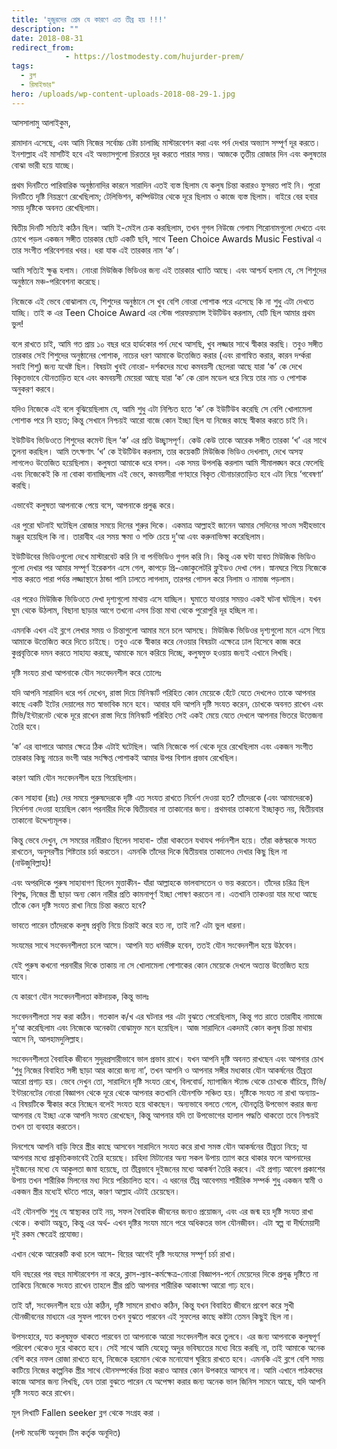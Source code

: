 ```yaml
---
title: 'হুজুরদের প্রেম যে কারণে এত তীব্র হয় !!!'
description: ""
date: 2018-08-31
redirect_from: 
            - https://lostmodesty.com/hujurder-prem/
tags: 
  - ব্লগ
  - রিমাইন্ডার"
hero: /uploads/wp-content-uploads-2018-08-29-1.jpg
---
```

আসসালামু আলাইকুম,

রামাদান এসেছে, এবং আমি নিজের সর্বোচ্চ চেষ্টা চালাচ্ছি মাস্টারবেশন করা এবং পর্ন দেখার অভ্যাস সম্পূর্ণ দূর করতে। ইনশাল্লাহ এই মাসটিই হবে এই অভ্যাসগুলো চিরতরে দূর করতে পারার সময়। আজকে তৃতীয় রোজার দিন এবং কলুষতার বোঝা ভারী হয়ে যাচ্ছে।

প্রথম দিনটিতে পারিবারিক অনুষ্ঠানাদির কারনে সারাদিন এতই ব্যস্ত ছিলাম যে কলুষ চিন্তা করারও ফুসরত পাই নি। পুরো দিনটিতে দৃষ্টি নিয়ন্ত্রণে রেখেছিলাম; টেলিভিশন, কম্পিউটার থেকে দূরে ছিলাম ও কাজে ব্যস্ত ছিলাম। বাইরে বের হবার সময় দৃষ্টিকে অবনত রেখেছিলাম।

দ্বিতীয় দিনটি সত্যিই কঠিন ছিল। আমি ই-মেইল চেক করছিলাম, তখন গুগল নিউজে গেলাম শিরোনামগুলো দেখতে এবং চোখে পড়ল একজন সঙ্গীত তারকার ছোট একটি ছবি, সাথে Teen Choice Awards Music Festival এ তার সংগীত পরিবেশনার খবর। ধরা যাক এই তারকার নাম ‘ক’।

আমি সত্যিই ক্ষুব্ধ হলাম। নোংরা মিউজিক ভিডিওর জন্য এই তারকার খ্যাতি আছে। এবং আশ্চর্য হলাম যে, সে শিশুদের অনুষ্ঠানে মঞ্চ-পরিবেশনা করেছে।

নিজেকে এই ভেবে বোঝালাম যে, শিশুদের অনুষ্ঠানে সে খুব বেশি নোংরা পোশাক পরে এসেছে কি না শুধু এটা দেখতে যাচ্ছি। তাই ক এর Teen Choice Award এর স্টেজ পারফরম্যান্স ইউটিউব করলাম, যেটি ছিল আমার প্রথম ভুল!

বলে রাখতে চাই, আমি গত প্রায় ১০ বছর ধরে হার্ডকোর পর্ন দেখে আসছি, খুব লজ্জার সাথে স্বীকার করছি। তবুও সঙ্গীত তারকার সেই শিশুদের অনুষ্ঠানের পোশাক, নাচের ধরণ আমাকে উত্তেজিত করার (এবং রাগান্বিত করার, কারন দর্শ্করা সবাই শিশু) জন্য যথেষ্ট ছিল। বিষয়টা খুবই নোংরা- দর্শকদের মধ্যে কমবয়সী ছেলেরা আছে যারা ‘ক’ কে দেখে বিকৃতভাবে যৌনতাড়িত হবে এবং কমবয়সী মেয়েরা আছে যারা ‘ক’ কে রোল মডেল ধরে নিয়ে তার নাচ ও পোশাক অনুকরণ করবে।

যদিও নিজেকে এই বলে বুঝিয়েছিলাম যে, আমি শুধু এটা নিশ্চিত হতে ‘ক’ কে ইউটিউব করেছি সে বেশি খোলামেলা পোশাক পরে নি হয়ত; কিন্তু সেখানে নিশ্চয়ই আরো বাজে কোন ইচ্ছা ছিল যা নিজের কাছে স্বীকার করতে চাই নি।

ইউটিউব ভিডিওতে শিশুদের কমেন্ট ছিল ‘ক’ এর প্রতি উচ্ছ্বাসপূর্ণ। কেউ কেউ তাকে আরেক সঙ্গীত তারকা ‘খ’ এর সাথে তুলনা করছিল। আমি তৎক্ষণাৎ ‘খ’ কে ইউটিউব করলাম, তার কয়েকটি মিউজিক ভিডিও দেখলাম, দেখে অসহ্য লাগলেও উত্তেজিত হয়েছিলাম। কলুষতা আমাকে ধরে বসল। এক সময় উপলব্ধি করলাম আমি সীমালঙ্ঘন করে ফেলেছি এবং নিজেকেই কি না বোকা বানাচ্ছিলাম এই ভেবে, কমবয়সীরা গণহারে বিকৃত যৌনাচারতাড়িত হবে এটা নিয়ে ‘গবেষণা’ করছি।

এভাবেই কলুষতা আপনাকে পেয়ে বসে, আপনাকে প্রলুব্ধ করে।

এর পুরো ঘটনাই ঘটেছিল রোজার সময়ে দিনের শুরুর দিকে। একমাত্র আল্লাহই জানেন আমার সেদিনের সাওম সহীহভাবে মঞ্জুর হয়েছিল কি না। তারাবীহ এর সময় ক্ষমা ও শক্তি চেয়ে দু’আ এবং করুনাভিক্ষা করেছিলাম।

ইউটিউবের ভিডিওগুলো দেখে মাস্টারবেট করি নি বা পর্নভিডিও গুগল করি নি। কিন্তু এক ঘন্টা যাবত মিউজিক ভিডিও গুলো দেখার পর আমার সম্পূর্ণ ইরেকশন এসে গেল, কাপড়ে প্রি-এজাকুলেটরি ফ্লুইডও দেখা গেল। স্নানঘরে গিয়ে নিজেকে শান্ত করতে পারা পর্যন্ত লজ্জাস্থানে ঠান্ডা পানি ঢালতে লাগলাম, তারপর গোসল করে নিলাম ও নামাজ পড়লাম।

এর পরেও মিউজিক ভিডিওতে দেখা দৃশ্যগুলো মাথায় এসে যাচ্ছিল। ঘুমাতে যাওয়ার সময়ও একই ঘটনা ঘটছিল। যখন ঘুম থেকে উঠলাম, বিছানা ছাড়ার আগে তখনো এসব চিন্তা মাথা থেকে পুরোপুরি দূর হচ্ছিল না।

এমনকি এখন এই ব্লগে লেখার সময় ও চিন্তাগুলো আমার মনে চলে আসছে। মিউজিক ভিডিওর দৃশ্যগুলো মনে এসে গিয়ে আমাকে উত্তেজিত করে দিতে চাইছে। তবুও একে স্বীকার করে নেওয়ার বিষয়টা এক্ষেত্রে ঢাল হিসেবে কাজ করে কুপ্রবৃত্তিকে দমন করতে সাহায্য করছে, আমাকে মনে করিয়ে দিচ্ছে, কলুষমুক্ত হওয়ায় জন্যই এখানে লিখছি।

দৃষ্টি সংযত রাখা আপনাকে যৌন সংবেদনশীল করে তোলেঃ

যদি আপনি সারাদিন ধরে পর্ন দেখেন, রাস্তা দিয়ে মিনিস্কার্ট পরিহিত কোন মেয়েকে হেঁটে যেতে দেখলেও তাকে আপনার কাছে একটি ইটের দেয়ালের মত স্বাভাবিক মনে হবে। আবার যদি আপনি দৃষ্টি সংযত করেন, চোখকে অবনত রাখেন এবং টিভি/ইন্টারনেট থেকে দূরে রাখেন রাস্তা দিয়ে মিনিস্কার্ট পরিহিত সেই একই মেয়ে যেতে দেখলে আপনার ভিতরে উত্তেজনা তৈরি হবে।

‘ক’ এর ব্যাপারে আমার ক্ষেত্রে ঠিক এটাই ঘটেছিল। আমি নিজেকে পর্ন থেকে দূরে রেখেছিলাম এবং একজন সংগীত তারকার কিছু নাচের ভংগী আর সংক্ষিপ্ত পোশাকই আমার উপর বিশাল প্রভাব রেখেছিল।

কারণ আমি যৌন সংবেদনশীল হয়ে গিয়েছিলাম।

কেন সাহাবা (রাঃ) দের সময়ে পুরুষদেরকে দৃষ্টি এত সংযত রাখতে নির্দেশ দেওয়া হত? তাঁদেরকে (এবং আমাদেরকে) নির্দেশনা দেওয়া হয়েছিল কোন পরনারীর দিকে দ্বিতীয়বার না তাকানোর জন্য। প্রথমবার তাকানো ইচ্ছাকৃত নয়, দ্বিতীয়বার তাকানো উদ্দেশ্যমূলক।

কিন্তু ভেবে দেখুন, সে সময়ের নারীরাও ছিলেন সাহাবা- তাঁরা থাকতেন যথাযথ পর্দানশীল হয়ে। তাঁরা কন্ঠ‌স্বরকে সংযত রাখতেন, অনুসরণীয় শিষ্টতার চর্চা করতেন। এমনকি তাঁদের দিকে দ্বিতীয়বার তাকালেও দেখার কিছু ছিল না (নাউজুবিল্লাহ)!

এবং অপরদিকে পুরুষ সাহাবাগণ ছিলেন মুত্তাকীন- যাঁরা আল্লাহকে ভালবাসতেন ও ভয় করতেন। তাঁদের চরিত্র ছিল বিশুদ্ধ, নিজের স্ত্রী ছাড়া অন্য কোন নারীর প্রতি কামনাপূর্ণ ইচ্ছা পোষণ করতেন না। এতখানি তাকওয়া যার মধ্যে আছে তাঁকে কেন দৃষ্টি সংযত রাখা নিয়ে চিন্তা করতে হবে?

ভাবতে পারেন তাঁদেরকে কলুষ প্রবৃত্তি নিয়ে চিন্তাই করে হত না, তাই না? এটা ভুল ধারনা।

সংযমের সাথে সংবেদনশীলতা চলে আসে। আপনি যত ধর্মভীরু হবেন, ততই যৌন সংবেদনশীল হয়ে উঠবেন।

যেই পুরুষ কখনো পরনারীর দিকে তাকায় না সে খোলামেলা পোশাকের কোন মেয়েকে দেখলে অত্যন্ত উত্তেজিত হয়ে যাবে।

যে কারণে যৌন সংবেদনশীলতা কষ্টদায়ক, কিন্তু ভালঃ

সংবেদনশীলতা সহ্য করা কঠিন। গতকাল ক/খ এর ঘটনার পর এটা বুঝতে পেরেছিলাম, কিন্তু গত রাতে তারাবীহ নামাজে দু’আ করেছিলাম এবং নিজেকে অনেকটা বোঝামুক্ত মনে হয়েছিল। আজ সারাদিনে একদমই কোন কলুষ চিন্তা মাথায় আসে নি, আলহামদুলিল্লাহ।

সংবেদনশীলতা বৈবাহিক জীবনে সুদূরপ্রসারীভাবে ভাল প্রভাব রাখে। যখন আপনি দৃষ্টি অবনত রাখছেন এবং আপনার চোখ ‘শুধু নিজের বিবাহিত সঙ্গী ছাড়া আর কারো জন্য না’, তখন আপনি ও আপনার সঙ্গীর মধ্যকার যৌন আকর্ষনের তীব্রতা আরো প্রগাঢ় হয়। ভেবে দেখুন তো, সারাদিনে দৃষ্টি সংযত রেখে, বিলবোর্ড, ম্যাগাজিন স্ট্যান্ড থেকে চোখকে বাঁচিয়ে, টিভি/ইন্টারনেটের নোংরা বিজ্ঞাপন থেকে দূরে থেকে আপনার কতখানি যৌনশক্তি সঞ্চিত হয়। দৃষ্টিকে সংযত না রাখা অন্যায়- এ বিষয়টিকে স্বীকার করে নিচ্ছেন বলেই সংযত হয়ে থাকছেন। অন্যভাবে বলতে গেলে, যৌনতৃপ্তি উপভোগ করার জন্য আপনার যে ইচ্ছা একে আপনি সংযত রেখেছেন, কিন্তু আপনার যদি তা উপভোগের হালাল পদ্ধতি থাকতো তবে নিশ্চয়ই তখন তা ব্যবহার করতেন।

দিনশেষে আপনি বাড়ি ফিরে স্ত্রীর কাছে আসবেন সারাদিনে সংযত করে রাখা সমস্ত যৌন আকর্ষনের তীব্রতা নিয়ে; যা আপনার মধ্যে প্রাকৃতিকভাবেই তৈরি হয়েছে। চাহিদা মিটানোর অন্য সকল উপায় ত্যাগ করে থাকার ফলে আপনাদের দুইজনের মধ্যে যে আকুলতা জমা হয়েছে, তা তীব্রভাবে দুইজনের মধ্যে আকর্ষণ তৈরি করবে। এই প্রগাঢ় আবেগ প্রকাশের উপায় তখন শারীরিক মিলনের মধ্য দিয়ে পরিচালিত হবে। এ ধরনের তীব্র আবেগময় শারীরিক সম্পর্ক শুধু একজন স্বামী ও একজন স্ত্রীর মধ্যেই ঘটতে পারে, কারণ আল্লাহ এটাই চেয়েছেন।

এই যৌনশক্তি শুধু যে স্বাস্থ্যকর তাই নয়, সফল বৈবাহিক জীবনের জন্যও প্রয়োজন, এবং এর জন্ম হয় দৃষ্টি সংযত রাখা থেকে। কথাটা অদ্ভুত, কিন্তু এর অর্থ- এখন দৃষ্টির সংযম মানে পরে অধিকতর ভাল যৌনজীবন। এটা স্বল্প বা দীর্ঘমেয়াদী দুই রকম ক্ষেত্রেই প্রযোজ্য।

এখান থেকে আরেকটি কথা চলে আসে- বিয়ের আগেই দৃষ্টি সংযমের সম্পূর্ণ চর্চা রাখা।

যদি বছরের পর বছর মাস্টারবেশন না করে, ক্লাস-ল্যাব-কর্মক্ষে­ত্র-নোংরা বিজ্ঞাপন-পর্নে মেয়েদের দিকে প্রলুব্ধ দৃষ্টিতে না তাকিয়ে নিজেকে সংযত রাখেন তাহলে স্ত্রীর প্রতি আপনার শারীরিক আকাংক্ষা আরো গাঢ় হবে।

তাই হ্যাঁ, সংবেদনশীল হয়ে ওঠা কঠিন, দৃষ্টি সামলে রাখাও কঠিন, কিন্তু যখন বিবাহিত জীবনে প্রবেশ করে সুখী যৌনজীবনের মাধ্যমে এর সুফল পাবেন তখন বুঝতে পারবেন এই সুফলের কাছে কষ্টটা তেমন কিছুই ছিল না।

উপসংহারে, যত কলুষমুক্ত থাকতে পারবেন তা আপনাকে আরো সংবেদনশীল করে তুলবে। এর জন্য আপনাকে কলুষপূর্ণ পরিবেশ থেকেও দূরে থাকতে হবে। সেই সাথে আমি যেহেতু অদুর ভবিষ্যতের মধ্যে বিয়ে করছি না, তাই আমাকে অনেক বেশি করে নফল রোজা রাখতে হবে, নিজেকে হরমোন থেকে মনোযোগ ঘুরিয়ে রাখতে হবে। এমনকি এই ব্লগে বেশি সময় কাটিয়ে নিজের কাল্পনিক স্ত্রীর সাথে যৌনসম্পর্কের চিন্তা করাও আমার কোন উপকারে আসবে না। আমি এখানে পাঠকদের কাজে আসার জন্য লিখছি, যেন তারা বুঝতে পারেন যে অপেক্ষা করার জন্য অনেক ভাল জিনিস সামনে আছে, যদি আপনি দৃষ্টি সংযত করে রাখেন।

মূল লিখাটি Fallen seeker ব্লগ থেকে সংগ্রহ করা ।

(লস্ট মডেস্টি অনুবাদ টিম কর্তৃক অনূদিত)
